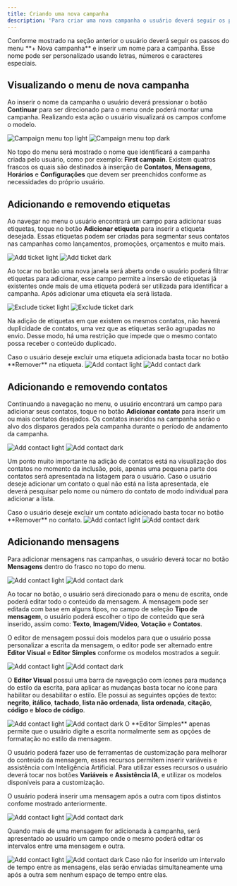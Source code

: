 ```yaml
---
title: Criando uma nova campanha
description: 'Para criar uma nova campanha o usuário deverá seguir os passos apresentados conforme o modelo.'
---
```


<Note>
  Conforme mostrado na seção anterior o usuário deverá seguir os passos do menu
  **+ Nova campanha** e inserir um nome para a campanha. Esse nome pode ser
  personalizado usando letras, números e caracteres especiais.
</Note>

## Visualizando o menu de nova campanha

Ao inserir o nome da campanha o usuário deverá pressionar o botão **Continuar** para ser direcionado para o menu onde poderá montar uma campanha. Realizando esta ação o usuário visualizará os campos confome o modelo.

<Frame>
  <img
    className='block dark:hidden'
    src='/images/campaign/campaign-menu-top-light.png'
    alt='Campaign menu top light'
  />
  <img
    className='hidden dark:block'
    src='/images/campaign/campaign-menu-top-dark.png'
    alt='Campaign menu top dark'
  />
</Frame>

No topo do menu será mostrado o nome que identificará a campanha criada pelo usuário, como por exemplo: **First campain**. Existem quatros frascos os quais são destinados à inserção de **Contatos**, **Mensagens**, **Horários** e **Configurações** que devem ser preenchidos conforme as necessidades do próprio usuário.

## Adicionando e removendo etiquetas

Ao navegar no menu o usuário encontrará um campo para adicionar suas etiquetas, toque no botão **Adicionar etiqueta** para inserir a etiqueta desejada. Essas etiquetas podem ser criadas para segmentar seus contatos nas campanhas como lançamentos, promoções, orçamentos e muito mais.

<Frame>
  <img
    className='block dark:hidden'
    src='/images/campaign/add-ticket-light.png'
    alt='Add ticket light'
  />
  <img
    className='hidden dark:block'
    src='/images/campaign/add-ticket-dark.png'
    alt='Add ticket dark'
  />
</Frame>

Ao tocar no botão uma nova janela será aberta onde o usuário poderá filtrar etiquetas para adicionar, esse campo permite a insersão de etiquetas já existentes onde mais de uma etiqueta poderá ser utilizada para identificar a campanha. Após adicionar uma etiqueta ela será listada.

<Frame>
  <img
    className='block dark:hidden'
    src='/images/campaign/exclude-ticket-light.png'
    alt='Exclude ticket light'
  />
  <img
    className='hidden dark:block'
    src='/images/campaign/exclude-ticket-dark.png'
    alt='Exclude ticket dark'
  />
</Frame>

Na adição de etiquetas em que existem os mesmos contatos, não haverá duplicidade de contatos, uma vez que as etiquetas serão agrupadas no envio. Desse modo, há uma restrição que impede que o mesmo contato possa receber o conteúdo duplicado.

<Note>
  Caso o usuário deseje excluir uma etiqueta adicionada basta tocar no botão
  **Remover** na etiqueta.
</Note>

<Frame>
  <img
    className='block dark:hidden'
    src='/images/campaign/remove-ticket-light.png'
    alt='Add contact light'
  />
  <img
    className='hidden dark:block'
    src='/images/campaign/remove-ticket-dark.png'
    alt='Add contact dark'
  />
</Frame>

## Adicionando e removendo contatos

Continuando a navegação no menu, o usuário encontrará um campo para adicionar seus contatos, toque no botão **Adicionar contato** para inserir um ou mais contatos desejados. Os contatos inseridos na campanha serão o alvo dos disparos gerados pela campanha durante o período de andamento da campanha.

<Frame>
  <img
    className='block dark:hidden'
    src='/images/campaign/add-contact-light.png'
    alt='Add contact light'
  />
  <img
    className='hidden dark:block'
    src='/images/campaign/add-contact-dark.png'
    alt='Add contact dark'
  />
</Frame>

Um ponto muito importante na adição de contatos está na visualização dos contatos no momento da inclusão, pois, apenas uma pequena parte dos contatos será apresentada na listagem para o usuário. Caso o usuário deseje adicionar um contato o qual não está na lista apresentada, ele deverá pesquisar pelo nome ou número do contato de modo individual para adicionar a lista.

<Note>
  Caso o usuário deseje excluir um contato adicionado basta tocar no botão
  **Remover** no contato.
</Note>

<Frame>
  <img
    className='block dark:hidden'
    src='/images/campaign/remove-contact-light.png'
    alt='Add contact light'
  />
  <img
    className='hidden dark:block'
    src='/images/campaign/remove-contact-dark.png'
    alt='Add contact dark'
  />
</Frame>

## Adicionando mensagens

Para adicionar mensagens nas campanhas, o usuário deverá tocar no botão **Mensagens** dentro do frasco no topo do menu.

<Frame>
  <img
    className='block dark:hidden'
    src='/images/campaign/add-message-light.png'
    alt='Add contact light'
  />
  <img
    className='hidden dark:block'
    src='/images/campaign/add-message-dark.png'
    alt='Add contact dark'
  />
</Frame>

Ao tocar no botão, o usuário será direcionado para o menu de escrita, onde poderá editar todo o conteúdo da mensagem. A mensagem pode ser editada com base em alguns tipos, no campo de seleção **Tipo de mensagem**, o usuário poderá escolher o tipo de conteúdo que será inserido, assim como: **Texto**, **Imagem/Vídeo**, **Votação** e **Contatos**.


O editor de mensagem possui dois modelos para que o usuário possa personalizar a escrita da mensagem, o editor pode ser alternado entre **Editor Visual** e **Editor Simples** conforme os modelos mostrados a seguir. 

<Frame>
  <img
    className='block dark:hidden'
    src='/images/campaign/full-editor-light.png'
    alt='Add contact light'
  />
  <img
    className='hidden dark:block'
    src='/images/campaign/full-editor-dark.png'
    alt='Add contact dark'
  />
</Frame>

O **Editor Visual** possui uma barra de navegação com ícones para mudança do estilo da escrita, para aplicar as mudanças basta tocar no ícone para habilitar ou desabilitar o estilo. Ele possui as seguintes opções de texto: **negrito**, **itálico**, **tachado**, **lista não ordenada**, **lista ordenada**, **citação**, **código** e **bloco de código**.

<Frame>
  <img
    className='block dark:hidden'
    src='/images/campaign/simple-editor-light.png'
    alt='Add contact light'
  />
  <img
    className='hidden dark:block'
    src='/images/campaign/simple-editor-dark.png'
    alt='Add contact dark'
  />
</Frame>

<Note>
  O **Editor Simples** apenas permite que o usuário digite a escrita normalmente sem as opções de formatação no estilo da mensagem.
</Note>

O usuário poderá fazer uso de ferramentas de customização para melhorar do conteúdo da mensagem, esses recursos permitem inserir variáveis e assistência com Inteligência Artificial. Para utilizar esses recursos o usuário deverá tocar nos botões **Variáveis** e **Assistência IA**, e utilizar os modelos disponíveis para a customização. 

O usuário poderá inserir uma mensagem após a outra com tipos distintos confome mostrado anteriormente.
<Frame>
  <img
    className='block dark:hidden'
    src='/images/campaign/Add-new-message-light.png'
    alt='Add contact light'
  />
  <img
    className='hidden dark:block'
    src='/images/campaign/Add-new-message-dark.png'
    alt='Add contact dark'
  />
</Frame>
 
Quando mais de uma mensagem for adicionada à campanha, será apresentado ao usuário um campo onde o mesmo poderá editar os intervalos entre uma mensagem e outra.  

<Frame>
  <img
    className='block dark:hidden'
    src='/images/campaign/Interval-message-light.png'
    alt='Add contact light'
  />
  <img
    className='hidden dark:block'
    src='/images/campaign/Interval-message-dark.png'
    alt='Add contact dark'
  />
</Frame>

<Note>
  Caso não for inserido um intervalo de tempo entre as mensagens, elas serão enviadas simultaneamente uma após a outra sem nenhum espaço de tempo entre elas.
</Note>
